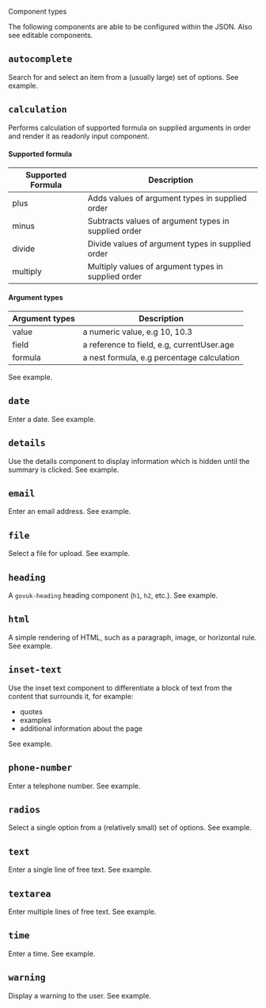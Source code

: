 <!-- Global imports -->

<Meta title="JSON Format/Component types" id="F-Component-Types" />

<Heading size="xl" id="json-form" caption="JSON Format">Component types</Heading>

The following components are able to be configured within the JSON.
Also see <Link href="/?path=/docs/f-editable-components">editable components</Link>.

## `autocomplete`
Search for and select an item from a (usually large) set of options.
See <Link href="/?path=/docs/f-examples-component--page#autocomplete">example</Link>.

## `calculation`
Performs calculation of supported formula on supplied arguments in order and render it as readonly input component.
#### Supported formula
| Supported Formula | Description |
|-------------------|-------------|
| plus | Adds values of argument types in supplied order |
| minus | Subtracts values of argument types in supplied order |
| divide | Divide values of argument types in supplied order |
| multiply | Multiply values of argument types in supplied order |
#### Argument types
| Argument types | Description |
|----------------|-------------|
| value | a numeric value, e.g 10, 10.3 |
| field | a reference to field, e.g, currentUser.age |
| formula | a nest formula, e.g percentage calculation |
See <Link href="/?path=/docs/f-examples-component--page#calculation">example</Link>.

## `date`
Enter a date.
See <Link href="/?path=/docs/f-examples-component--page#date">example</Link>.

## `details`
Use the details component to display information which is hidden until the summary is clicked.
See <Link href="/?path=/docs/f-examples-component--page#details">example</Link>.

## `email`
Enter an email address.
See <Link href="/?path=/docs/f-examples-component--page#email">example</Link>.

## `file`
Select a file for upload.
See <Link href="/?path=/docs/f-examples-component--page#file">example</Link>.

## `heading`
A `govuk-heading` heading component (`h1`, `h2`, etc.).
See <Link href="/?path=/docs/f-examples-component--page#heading">example</Link>.

## `html`
A simple rendering of HTML, such as a paragraph, image, or horizontal rule.
See <Link href="/?path=/docs/f-examples-component--page#html">example</Link>.

## `inset-text`
Use the inset text component to differentiate a block of text from the content that surrounds it, for example:

* quotes
* examples
* additional information about the page

See <Link href="/?path=/docs/f-examples-component--page#inset-text">example</Link>.

## `phone-number`
Enter a telephone number.
See <Link href="/?path=/docs/f-examples-component--page#phone-number">example</Link>.

## `radios`
Select a single option from a (relatively small) set of options.
See <Link href="/?path=/docs/f-examples-component--page#radios">example</Link>.

## `text`
Enter a single line of free text.
See <Link href="/?path=/docs/f-examples-component--page#text">example</Link>.

## `textarea`
Enter multiple lines of free text.
See <Link href="/?path=/docs/f-examples-component--page#textarea">example</Link>.

## `time`
Enter a time.
See <Link href="/?path=/docs/f-examples-component--page#time">example</Link>.

## `warning`
Display a warning to the user.
See <Link href="/?path=/docs/f-examples-component--page#warning">example</Link>.
